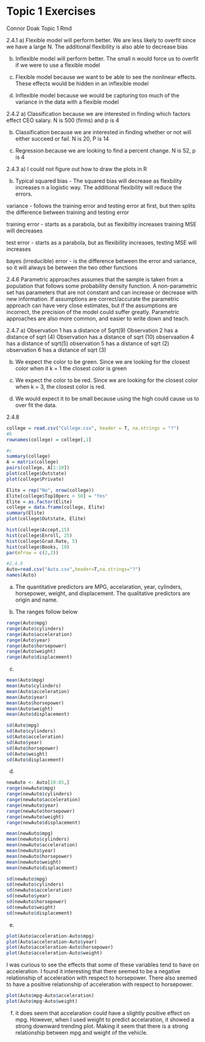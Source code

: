 # Topic 1 Exercises

Connor Doak
Topic 1 Rmd

2.4.1
a) Flexible model will perform better. We are less likely to overfit since we have a large N. The additional flexibility is also able to decrease bias

b) Inflexible model will perform better. The small n would force us to overfit if we were to use a flexible model

c) Flexible model because we want to be able to see the nonlinear effects. These effects would be hidden in an inflexible model

d) Inflexible model because we would be capturing too much of the variance in the data with a flexible model

2.4.2
a) Classification because we are interested in finding which factors effect CEO salary. N is 500 (firms) and p is 4

b) Classification because we are interested in finding whether or not will either succeed or fail. N is 20, P is 14

c) Regression because we are looking to find a percent change. N is 52, p is 4

2.4.3
a) I could not figure out how to draw the plots in R

b) Typical squared bias - The squared bias will decrease as flexbility increases n a logistic way. The additional flexibility will reduce the errors. 

variance - follows the training error and testing error at first, but then splits the difference between training and testing error

training error - starts as a parabola, but as flexibiltiy increases training MSE will decreases

test error - starts as a parabola, but as flexibility increases, testing MSE will increases

bayes (irreducible) error - is the difference between the error and variance, so it will always be between the two other functions 

2.4.6
Parametric approaches assumes that the sample is taken from a population that follows some probability density function. A non-parametric set has parameters that are not constant and can increase or decrease with new information. If assumptions are correct/accurate the parametric approach can have very close estimates, but if the assumptions are incorrect, the precision of the model could suffer greatly. Parametric approaches are also more common, and easier to write down and teach. 

2.4.7
a) Observation 1 has a distance of Sqrt(9)
Observation 2 has a distance of sqrt (4)
Observation has a distance of sqrt (10)
observaation 4 has a distance of sqrt(5)
observation 5 has a distance of sqrt (2)
observation 6 has a distance of sqrt (3)

b) We expect the color to be green. Since we are looking for the closest color when it k = 1 the closest color is green

c) We expect the color to be red. Since we are looking for the closest color when k = 3, the closest color is red. 

d) We would expect it to be small because using the high could cause us to over fit the data. 

2.4.8
```r
college = read.csv("College.csv", header = T, na.strings = "?")
#b
rownames(college) = college[,1]

#c
summary(college)
A = matrix(college)
pairs(college, A[1:10])
plot(college$Outstate)
plot(college$Private)

```
```r
Elite = rep("No", nrow(college))
Elite[college$Top10perc > 50] = "Yes"
Elite = as.factor(Elite)
college = data.frame(college, Elite)
summary(Elite)
plot(college$Outstate, Elite)
```
```r
hist(college$Accept,15)
hist(college$Enroll, 25)
hist(college$Grad.Rate, 5)
hist(college$Books, 10)
par(mfrow = c(2,2))
```

```r
#2.4.9
Auto=read.csv("Auto.csv",header=T,na.strings="?")
names(Auto)

```
a) The quantitative predictors are MPG, accelaration, year, cylinders, horsepower, weight, and displacement. The qualitative predictors are origin and name.

b) The ranges follow below
```r
range(Auto$mpg)
range(Auto$cylinders)
range(Auto$acceleration)
range(Auto$year)
range(Auto$horsepower)
range(Auto$weight)
range(Auto$displacement)
```
c)
```r
mean(Auto$mpg)
mean(Auto$cylinders)
mean(Auto$acceleration)
mean(Auto$year)
mean(Auto$horsepower)
mean(Auto$weight)
mean(Auto$displacement)

sd(Auto$mpg)
sd(Auto$cylinders)
sd(Auto$acceleration)
sd(Auto$year)
sd(Auto$horsepower)
sd(Auto$weight)
sd(Auto$displacement)
```

d)
```r
newAuto <- Auto[10:85,]
range(newAuto$mpg)
range(newAuto$cylinders)
range(newAuto$acceleration)
range(newAuto$year)
range(newAuto$horsepower)
range(newAuto$weight)
range(newAuto$displacement)

mean(newAuto$mpg)
mean(newAuto$cylinders)
mean(newAuto$acceleration)
mean(newAuto$year)
mean(newAuto$horsepower)
mean(newAuto$weight)
mean(newAuto$displacement)

sd(newAuto$mpg)
sd(newAuto$cylinders)
sd(newAuto$acceleration)
sd(newAuto$year)
sd(newAuto$horsepower)
sd(newAuto$weight)
sd(newAuto$displacement)

```


e)
```r
plot(Auto$acceleration~Auto$mpg)
plot(Auto$acceleration~Auto$year)
plot(Auto$acceleration~Auto$horsepower)
plot(Auto$acceleration~Auto$weight)
```
I was curious to see the effects that some of these variables tend to have on acceleration. I found it interesting that there seemed to be a negative relationship of acceleration with respect to horsepower. There also seemed to have a positive relationship of acceleration with respect to horsepower. 

```r
plot(Auto$mpg~Auto$acceleration)
plot(Auto$mpg~Auto$weight)
```

f) it does seem that accelaration could have a slightly positive effect on mpg. However, when I used weight to predict accelaration, it showed a strong downward trending plot. Making it seem that there is a strong relationship between mpg and weight of the vehicle. 

